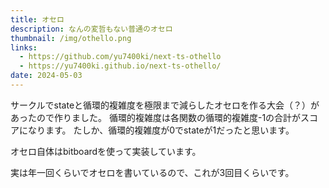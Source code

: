 ```yaml
---
title: オセロ
description: なんの変哲もない普通のオセロ
thumbnail: /img/othello.png
links:
  - https://github.com/yu7400ki/next-ts-othello
  - https://yu7400ki.github.io/next-ts-othello/
date: 2024-05-03
---
```


サークルでstateと循環的複雑度を極限まで減らしたオセロを作る大会（？）があったので作りました。
循環的複雑度は各関数の循環的複雑度-1の合計がスコアになります。
たしか、循環的複雑度が0でstateが1だったと思います。

オセロ自体はbitboardを使って実装しています。

実は年一回くらいでオセロを書いているので、これが3回目くらいです。
